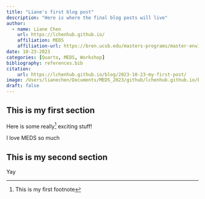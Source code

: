 ```yaml
---
title: "Liane's first blog post"
description: "Here is where the final blog posts will live"
author: 
  - name: Liane Chen
    url: https://lchenhub.github.io/
    affiliation: MEDS
    affiliation-url: https://bren.ucsb.edu/masters-programs/master-environmental-data-science
date: 10-23-2023
categories: [Quarto, MEDS, Workshop]
bibliography: references.bib
citation:
    url: https://lchenhub.github.io/blog/2023-10-23-my-first-post/
image: /Users/lianechen/Documents/MEDS_2023/github/lchenhub.github.io/blog/2023-10-23-my-first-post/images/preview-frog.jpeg
draft: false
---
```


## This is my first section

Here is some really[^1] exciting stuff!

[^1]: This is my first footnote

I love MEDS so much

## This is my second section

Yay
